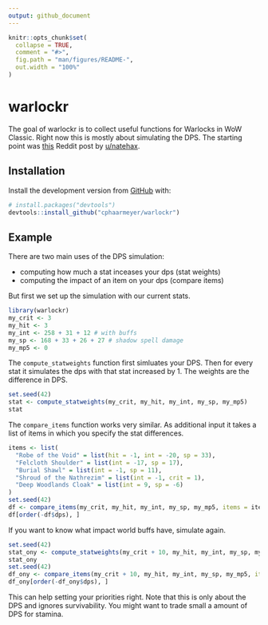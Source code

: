 ```yaml
---
output: github_document
---
```


<!-- README.md is generated from README.Rmd. Please edit that file -->

```r
knitr::opts_chunk$set(
  collapse = TRUE,
  comment = "#>",
  fig.path = "man/figures/README-",
  out.width = "100%"
)
```

# warlockr

The goal of warlockr is to collect useful functions for Warlocks in WoW Classic.
Right now this is mostly about simulating the DPS.
The starting point was [this](https://www.reddit.com/r/classicwow/comments/dh5r6g/so_i_made_a_warlock_shadowbolt_simulator/) Reddit post by [u/natehax](https://www.reddit.com/user/natehax/).

## Installation

Install the development version from [GitHub](https://github.com/) with:

``` r
# install.packages("devtools")
devtools::install_github("cphaarmeyer/warlockr")
```
## Example

There are two main uses of the DPS simulation:

* computing how much a stat inceases your dps (stat weights)
* computing the impact of an item on your dps (compare items)

But first we set up the simulation with our current stats.

```r
library(warlockr)
my_crit <- 3
my_hit <- 3
my_int <- 258 + 31 + 12 # with buffs
my_sp <- 168 + 33 + 26 + 27 # shadow spell damage
my_mp5 <- 0
```

The `compute_statweights` function first simluates your DPS.
Then for every stat it simulates the dps with that stat increased by 1.
The weights are the difference in DPS.

```r
set.seed(42)
stat <- compute_statweights(my_crit, my_hit, my_int, my_sp, my_mp5)
stat
```

The `compare_items` function works very similar.
As additional input it takes a list of items in which you specify the stat differences.

```r
items <- list(
  "Robe of the Void" = list(hit = -1, int = -20, sp = 33),
  "Felcloth Shoulder" = list(int = -17, sp = 17),
  "Burial Shawl" = list(int = -1, sp = 11),
  "Shroud of the Nathrezim" = list(int = -1, crit = 1),
  "Deep Woodlands Cloak" = list(int = 9, sp = -6)
)
set.seed(42)
df <- compare_items(my_crit, my_hit, my_int, my_sp, my_mp5, items = items)
df[order(-df$dps), ]
```

If you want to know what impact world buffs have, simulate again.

```r
set.seed(42)
stat_ony <- compute_statweights(my_crit + 10, my_hit, my_int, my_sp, my_mp5)
stat_ony
set.seed(42)
df_ony <- compare_items(my_crit + 10, my_hit, my_int, my_sp, my_mp5, items = items)
df_ony[order(-df_ony$dps), ]
```

This can help setting your priorities right.
Note that this is only about the DPS and ignores survivability.
You might want to trade small a amount of DPS for stamina.
